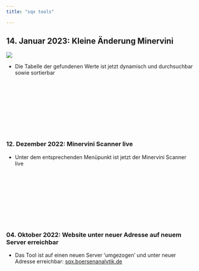 ```yaml
---
title: "sqx tools"

---
```


## 14. Januar 2023: Kleine Änderung Minervini

![](https://cdn.xxl.thumbs.canstockphoto.com/update-stamp-isolated-on-white-clip-art-vector_csp69552360.jpg)    

* Die Tabelle der gefundenen Werte ist jetzt dynamisch und durchsuchbar sowie sortierbar


<br/><br/>
<br/><br/>
<br/><br/>
<br/><br/>

### 12. Dezember 2022: Minervini Scanner live

* Unter dem entsprechenden Menüpunkt ist jetzt der Minervini Scanner live

<br/><br/>
<br/><br/>
<br/><br/>
<br/><br/>

### 04. Oktober 2022: Website unter neuer Adresse auf neuem Server erreichbar

* Das Tool ist auf einen neuen Server 'umgezogen' und unter neuer Adresse erreichbar: [sqx.boersenanalytik.de](http://sqx.boersenanalytik.de)



